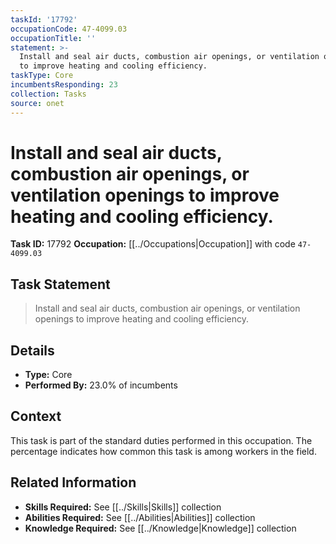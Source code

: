 ```yaml
---
taskId: '17792'
occupationCode: 47-4099.03
occupationTitle: ''
statement: >-
  Install and seal air ducts, combustion air openings, or ventilation openings
  to improve heating and cooling efficiency.
taskType: Core
incumbentsResponding: 23
collection: Tasks
source: onet
---
```

# Install and seal air ducts, combustion air openings, or ventilation openings to improve heating and cooling efficiency.

**Task ID:** 17792
**Occupation:** [[../Occupations|Occupation]] with code `47-4099.03`

## Task Statement

> Install and seal air ducts, combustion air openings, or ventilation openings to improve heating and cooling efficiency.

## Details

- **Type:** Core
- **Performed By:** 23.0% of incumbents

## Context

This task is part of the standard duties performed in this occupation. The percentage indicates how common this task is among workers in the field.

## Related Information

- **Skills Required:** See [[../Skills|Skills]] collection
- **Abilities Required:** See [[../Abilities|Abilities]] collection
- **Knowledge Required:** See [[../Knowledge|Knowledge]] collection
